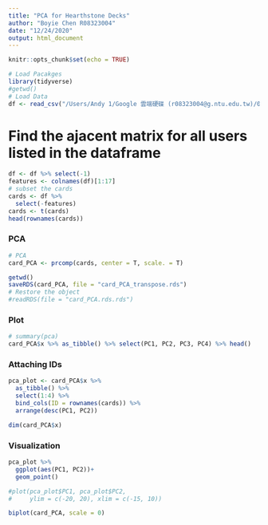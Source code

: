 ```yaml
---
title: "PCA for Hearthstone Decks"
author: "Boyie Chen R08323004"
date: "12/24/2020"
output: html_document
---
```


```r
knitr::opts_chunk$set(echo = TRUE)
```

```r
# Load Pacakges
library(tidyverse)
#getwd()
# Load Data
df <- read_csv("/Users/Andy 1/Google 雲端硬碟 (r08323004@g.ntu.edu.tw)/0 Semesters/109-1/四 ccClub進階班/Final Projects/HS_Decks/2_tidy_data/data/df_Decks_tidy.csv")
```
# Find the ajacent matrix for all users listed in the dataframe

```r
df <- df %>% select(-1)
features <- colnames(df)[1:17]
# subset the cards
cards <- df %>% 
  select(-features)
cards <- t(cards)
head(rownames(cards))
```

### PCA
```r
# PCA
card_PCA <- prcomp(cards, center = T, scale. = T)
```

```r
getwd()
saveRDS(card_PCA, file = "card_PCA_transpose.rds")
# Restore the object
#readRDS(file = "card_PCA.rds.rds")
```

### Plot

```r
# summary(pca)
card_PCA$x %>% as_tibble() %>% select(PC1, PC2, PC3, PC4) %>% head()
```
### Attaching IDs

```r
pca_plot <- card_PCA$x %>%
  as_tibble() %>%
  select(1:4) %>%
  bind_cols(ID = rownames(cards)) %>% 
  arrange(desc(PC1, PC2))
```

```r
dim(card_PCA$x)
```

### Visualization

```r
pca_plot %>% 
  ggplot(aes(PC1, PC2))+
  geom_point()

#plot(pca_plot$PC1, pca_plot$PC2,
#     ylim = c(-20, 20), xlim = c(-15, 10))
```


```r
biplot(card_PCA, scale = 0)

```